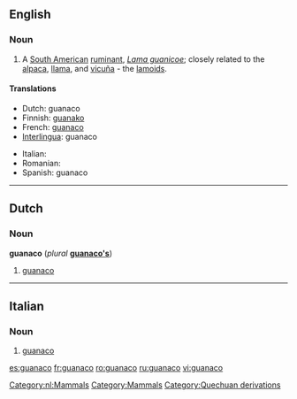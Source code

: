 ==English==

===Noun===
{{wikipedia}}
{{en-noun}}

# A [[South American]] [[ruminant]], ''[[Lama guanicoe]]''; closely related to the [[alpaca]], [[llama]], and [[vicuña]] - the [[lamoid]]s.

====Translations====
{{trans-top|Lama guanicoe}}
* Dutch: guanaco
* Finnish: [[guanako]]
* French: [[guanaco]] {{m}}
* [[Interlingua]]: guanaco
{{trans-mid}}
* Italian: {{t|it|guanaco|m}}
* Romanian: {{t|ro|guanaco|m}}
* Spanish: guanaco {{m}}
{{trans-bottom}}

----

==Dutch==

===Noun===
'''guanaco''' (''plural'' '''[[guanaco's]]''')

# [[#English|guanaco]]

[[Category:nl:Mammals]]

----

==Italian==

===Noun===
{{it-noun|guanac|m|o|hi}}

# [[#English|guanaco]]

[[Category:Mammals]]
[[Category:Quechuan derivations]]

[[es:guanaco]]
[[fr:guanaco]]
[[ro:guanaco]]
[[ru:guanaco]]
[[vi:guanaco]]